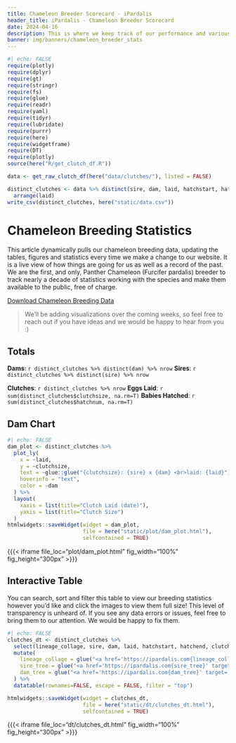 ```yaml
---
title: Chameleon Breeder Scorecard - iPardalis
header_title: iPardalis - Chameleon Breeder Scorecard
date: 2024-04-16
description: This is where we keep track of our performance and various statistics about our chameleon breeding program.
banner: img/banners/chameleon_breeder_stats
---
```


```r
#| echo: FALSE
require(plotly)
require(dplyr)
require(gt)
require(stringr)
require(fs)
require(glue)
require(readr)
require(yaml)
require(tidyr)
require(lubridate)
require(purrr)
require(here)
require(widgetframe)
require(DT)
require(plotly)
source(here("R/get_clutch_df.R"))

data <- get_raw_clutch_df(here("data/clutches/"), listed = FALSE)

distinct_clutches <- data %>% distinct(sire, dam, laid, hatchstart, hatchend, hatchnum, clutchsize, maleprice, femaleprice, sire_tree, sire_doh, dam_tree, dam_doh, lineage_collage) %>%
  arrange(laid)
write_csv(distinct_clutches, here("static/data.csv"))
```

# Chameleon Breeding Statistics
This article dynamically pulls our chameleon breeding data, updating the tables, figures and statistics every time we make a change to our website. It is a live view of how things are going for us as well as a record of the past. We are the first, and only, Panther Chameleon (Furcifer pardalis) breeder to track nearly a decade of statistics working with the species and make them available to the public, free of charge.
<p>
<a class="btn btn-template-main" href="https://ipardalis.com/data.csv">Download Chameleon Breeding Data <i class="fas fa-download"></i></a>
</p>
> We'll be adding visualizations over the coming weeks, so feel free to reach out if you have ideas and we would be happy to hear from you :)

## Totals
**Dams**: `r distinct_clutches %>% distinct(dam) %>% nrow`
**Sires**: `r distinct_clutches %>% distinct(sire) %>% nrow`

**Clutches**: `r distinct_clutches %>% nrow`
**Eggs Laid**: `r sum(distinct_clutches$clutchsize, na.rm=T)`
**Babies Hatched**: `r sum(distinct_clutches$hatchnum, na.rm=T)`

## Dam Chart

```r
#| echo: FALSE
dam_plot <- distinct_clutches %>%
  plot_ly(
    x = ~laid,
    y = ~clutchsize,
    text = ~glue::glue("{clutchsize}: {sire} x {dam} <br>laid: {laid}"),
    hoverinfo = "text",
    color = ~dam
  ) %>%
  layout(
    xaxis = list(title="Clutch Laid (date)"),
    yaxis = list(title="Clutch Size")
  )
htmlwidgets::saveWidget(widget = dam_plot,
                        file = here("static/plot/dam_plot.html"),
                        selfcontained = TRUE)
```

{{{< iframe file_loc="plot/dam_plot.html" fig_width="100%" fig_height="300px" >}}}

## Interactive Table
You can search, sort and filter this table to view our breeding statistics however you'd like and click the images to view them full size! This level of transparency is unheard of. If you see any data errors or issues, feel free to bring them to our attention. We would be happy to fix them.

```r
#| echo: FALSE
clutches_dt <- distinct_clutches %>% 
  select(lineage_collage, sire, dam, laid, hatchstart, hatchend, clutchsize, hatchnum, sire_doh, sire_tree, dam_doh, dam_tree) %>%
  mutate(
    lineage_collage = glue("<a href='https://ipardalis.com{lineage_collage}' target='_blank'><img src='https://ipardalis.com{lineage_collage}' height='100px'></img></a>"),
    sire_tree = glue("<a href='https://ipardalis.com{sire_tree}' target='_blank'><img src='https://ipardalis.com{sire_tree}' height='100px'></img></a>"),
    dam_tree = glue("<a href='https://ipardalis.com{dam_tree}' target='_blank'><img src='https://ipardalis.com{dam_tree}' height='100px'></img></a>")
  ) %>%
  datatable(rownames=FALSE, escape = FALSE, filter = "top")

htmlwidgets::saveWidget(widget = clutches_dt,
                        file = here("static/dt/clutches_dt.html"),
                        selfcontained = TRUE)

```

{{{< iframe file_loc="dt/clutches_dt.html" fig_width="100%" fig_height="300px" >}}}

